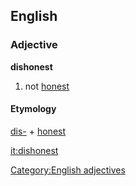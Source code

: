 == English ==
=== Adjective ===
[[Category:English adjectives]]
'''dishonest'''
#not [[honest]]
==== Etymology ====
[[dis-]] + [[honest]]

[[it:dishonest]]